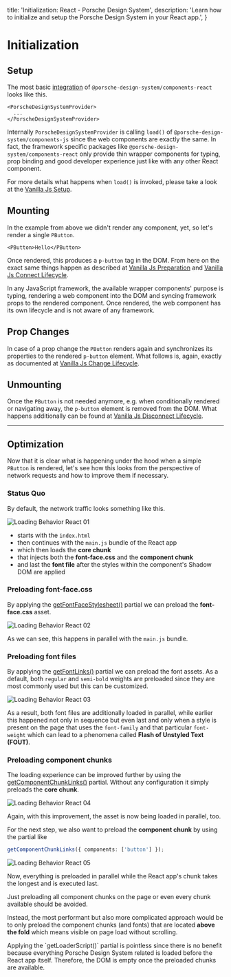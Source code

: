 
  title: 'Initialization: React - Porsche Design System',
  description: 'Learn how to initialize and setup the Porsche Design System in your React app.',
}

# Initialization

## Setup

The most basic [integration](developing/react/getting-started#integration) of `@porsche-design-system/components-react`
looks like this.

```tsx
<PorscheDesignSystemProvider>
  ...
</PorscheDesignSystemProvider>
```

Internally `PorscheDesignSystemProvider` is calling `load()` of `@porsche-design-system/components-js` since the web
components are exactly the same.
In fact, the framework specific packages like `@porsche-design-system/components-react` only provide thin wrapper
components for typing, prop binding and good developer experience just like with any other React component.

For more details what happens when `load()` is invoked, please take a look at the
[Vanilla Js Setup](must-know/initialization/vanilla-js#setup).

## Mounting

In the example from above we didn't render any component, yet, so let's render a single `PButton`.

```tsx
<PButton>Hello</PButton>
```

Once rendered, this produces a `p-button` tag in the DOM.
From here on the exact same things happen as described at
[Vanilla Js Preparation](must-know/initialization/vanilla-js#preparation) and
[Vanilla Js Connect Lifecycle](must-know/initialization/vanilla-js#connect-lifecycle).

<Notification heading="Important" headingTag="h3" state="warning">
  In any JavaScript framework, the available wrapper components' purpose is typing, rendering a web component into the DOM and
  syncing framework props to the rendered component. Once rendered, the web component has its own lifecycle and is not aware of any framework.
</Notification>

## Prop Changes

In case of a prop change the `PButton` renders again and synchronizes its properties to the rendered `p-button` element.
What follows is, again, exactly as documented at
[Vanilla Js Change Lifecycle](must-know/initialization/vanilla-js#change-lifecycle).

## Unmounting

Once the `PButton` is not needed anymore, e.g. when conditionally rendered or navigating away, the `p-button` element is
removed from the DOM. What happens additionally can be found at
[Vanilla Js Disconnect Lifecycle](must-know/initialization/vanilla-js#disconnect-lifecycle).

---

## Optimization

Now that it is clear what is happening under the hood when a simple `PButton` is rendered, let's see how this looks from
the perspective of network requests and how to improve them if necessary.

### Status Quo

By default, the network traffic looks something like this.

![Loading Behavior React 01](/assets/loading-behavior-react-01.jpg)

- starts with the `index.html`
- then continues with the `main.js` bundle of the React app
- which then loads the **core chunk**
- that injects both the **font-face.css** and the **component chunk**
- and last the **font file** after the styles within the component's Shadow DOM are applied

### Preloading font-face.css

By applying the [getFontFaceStylesheet()](partials/font-face-stylesheet) partial we can preload the **font-face.css**
asset.

![Loading Behavior React 02](/assets/loading-behavior-react-02.jpg)

As we can see, this happens in parallel with the `main.js` bundle.

### Preloading font files

By applying the [getFontLinks()](partials/font-links) partial we can preload the font assets. As a default, both
`regular` and `semi-bold` weights are preloaded since they are most commonly used but this can be customized.

![Loading Behavior React 03](/assets/loading-behavior-react-03.jpg)

As a result, both font files are additionally loaded in parallel, while earlier this happened not only in sequence but
even last and only when a style is present on the page that uses the `font-family` and that particular `font-weight`
which can lead to a phenomena called **Flash of Unstyled Text (FOUT)**.

### Preloading component chunks

The loading experience can be improved further by using the [getComponentChunkLinks()](partials/component-chunk-links)
partial. Without any configuration it simply preloads the **core chunk**.

![Loading Behavior React 04](/assets/loading-behavior-react-04.jpg)

Again, with this improvement, the asset is now being loaded in parallel, too.

For the next step, we also want to preload the **component chunk** by using the partial like

```ts
getComponentChunkLinks({ components: ['button'] });
```

![Loading Behavior React 05](/assets/loading-behavior-react-05.jpg)

Now, everything is preloaded in parallel while the React app's chunk takes the longest and is executed last.

<Notification heading="Hint" headingTag="h4" state="warning">
  Just preloading all component chunks on the page or even every chunk available should be avoided.

  Instead, the most performant but also more complicated approach would be to only preload the component chunks
  (and fonts) that are located **above the fold** which means visible on page load without scrolling.
</Notification>

<Notification heading="Conclusion" headingTag="h4" state="warning">
  Applying the `getLoaderScript()` partial is pointless since there is no benefit because
  everything Porsche Design System related is loaded before the React app itself. Therefore, the DOM is empty
  once the preloaded chunks are available.
</Notification>

